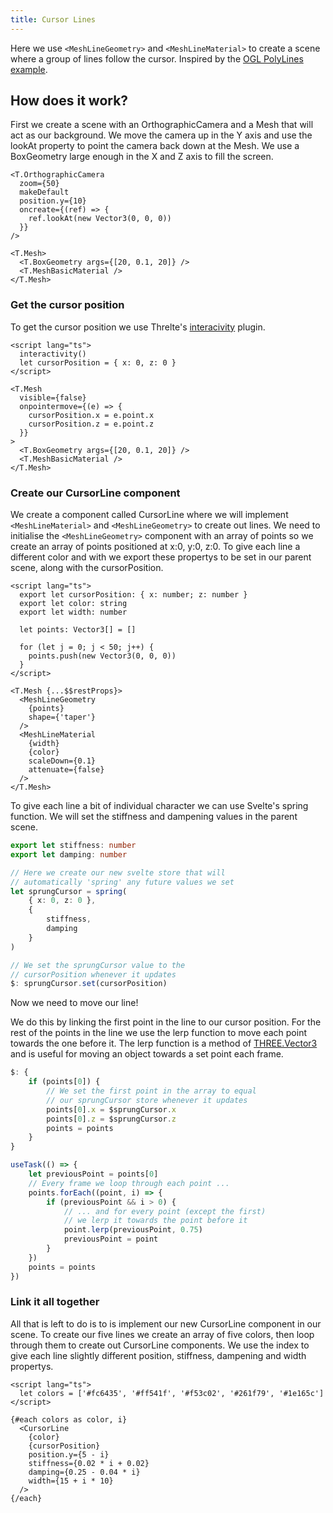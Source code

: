 ```yaml
---
title: Cursor Lines
---
```



Here we use `<MeshLineGeometry>` and `<MeshLineMaterial>` to create a scene where a group of lines follow the cursor. Inspired by the <a href="https://oframe.github.io/ogl/examples/?src=polylines.html" target="_blank">OGL PolyLines example</a>.

<Example path="meshline/cursor-lines" />

## How does it work?

First we create a scene with an OrthographicCamera and a Mesh that will act as our background.
We move the camera up in the Y axis and use the lookAt property to point the camera back down at the Mesh.
We use a BoxGeometry large enough in the X and Z axis to fill the screen.

```svelte
<T.OrthographicCamera
  zoom={50}
  makeDefault
  position.y={10}
  oncreate={(ref) => {
    ref.lookAt(new Vector3(0, 0, 0))
  }}
/>

<T.Mesh>
  <T.BoxGeometry args={[20, 0.1, 20]} />
  <T.MeshBasicMaterial />
</T.Mesh>
```

### Get the cursor position

To get the cursor position we use Threlte's <a href="/reference/extras/interaction/interactivity" target="_blank">interacivity</a> plugin.

```svelte
<script lang="ts">
  interactivity()
  let cursorPosition = { x: 0, z: 0 }
</script>

<T.Mesh
  visible={false}
  onpointermove={(e) => {
    cursorPosition.x = e.point.x
    cursorPosition.z = e.point.z
  }}
>
  <T.BoxGeometry args={[20, 0.1, 20]} />
  <T.MeshBasicMaterial />
</T.Mesh>
```

### Create our CursorLine component

We create a component called CursorLine where we will implement `<MeshLineMaterial>` and `<MeshLineGeometry>` to create out lines.
We need to initialise the `<MeshLineGeometry>` component with an array of points so we create an array of points positioned at x:0, y:0, z:0.
To give each line a different color and with we export these propertys to be set in our parent scene, along with the cursorPosition.

```svelte
<script lang="ts">
  export let cursorPosition: { x: number; z: number }
  export let color: string
  export let width: number

  let points: Vector3[] = []

  for (let j = 0; j < 50; j++) {
    points.push(new Vector3(0, 0, 0))
  }
</script>

<T.Mesh {...$$restProps}>
  <MeshLineGeometry
    {points}
    shape={'taper'}
  />
  <MeshLineMaterial
    {width}
    {color}
    scaleDown={0.1}
    attenuate={false}
  />
</T.Mesh>
```

To give each line a bit of individual character we can use Svelte's spring function.
We will set the stiffness and dampening values in the parent scene.

```ts
export let stiffness: number
export let damping: number

// Here we create our new svelte store that will
// automatically 'spring' any future values we set
let sprungCursor = spring(
	{ x: 0, z: 0 },
	{
		stiffness,
		damping
	}
)

// We set the sprungCursor value to the
// cursorPosition whenever it updates
$: sprungCursor.set(cursorPosition)
```

Now we need to move our line!

We do this by linking the first point in the line to our cursor position.
For the rest of the points in the line we use the lerp function to move each point towards the one before it.
The lerp function is a method of <a href="https://threejs.org/docs/#api/en/math/Vector3" target="_blank">THREE.Vector3</a> and is useful for moving an object towards a set point each frame.

```ts
$: {
	if (points[0]) {
		// We set the first point in the array to equal
		// our sprungCursor store whenever it updates
		points[0].x = $sprungCursor.x
		points[0].z = $sprungCursor.z
		points = points
	}
}

useTask(() => {
	let previousPoint = points[0]
	// Every frame we loop through each point ...
	points.forEach((point, i) => {
		if (previousPoint && i > 0) {
			// ... and for every point (except the first)
			// we lerp it towards the point before it
			point.lerp(previousPoint, 0.75)
			previousPoint = point
		}
	})
	points = points
})
```

### Link it all together

All that is left to do is to is implement our new CursorLine component in our scene.
To create our five lines we create an array of five colors, then loop through them to create out CursorLine components.
We use the index to give each line slightly different position, stiffness, dampening and width propertys.

```svelte
<script lang="ts">
  let colors = ['#fc6435', '#ff541f', '#f53c02', '#261f79', '#1e165c']
</script>

{#each colors as color, i}
  <CursorLine
    {color}
    {cursorPosition}
    position.y={5 - i}
    stiffness={0.02 * i + 0.02}
    damping={0.25 - 0.04 * i}
    width={15 + i * 10}
  />
{/each}
```
